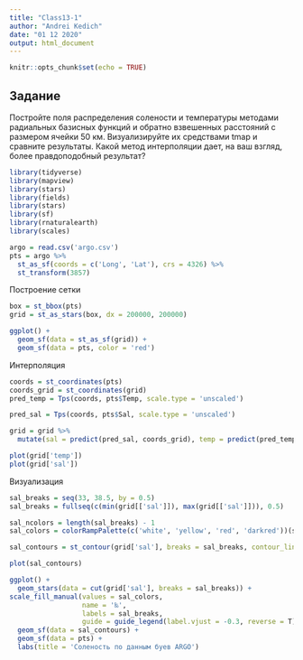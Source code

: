 ```yaml
---
title: "Class13-1"
author: "Andrei Kedich"
date: "01 12 2020"
output: html_document
---
```



```r
knitr::opts_chunk$set(echo = TRUE)
```

## Задание

Постройте поля распределения солености и температуры методами радиальных базисных функций и обратно взвешенных расстояний с размером ячейки 50 км. Визуализируйте их средствами tmap и сравните результаты. Какой метод интерполяции дает, на ваш взгляд, более правдоподобный результат?


```r
library(tidyverse)
library(mapview)
library(stars)
library(fields)
library(stars)
library(sf)
library(rnaturalearth)
library(scales)
```

```r
argo = read.csv('argo.csv')
pts = argo %>% 
  st_as_sf(coords = c('Long', 'Lat'), crs = 4326) %>% 
  st_transform(3857)
```

Построение сетки
```r
box = st_bbox(pts)
grid = st_as_stars(box, dx = 200000, 200000)

ggplot() +
  geom_sf(data = st_as_sf(grid)) +
  geom_sf(data = pts, color = 'red')
```

Интерполяция
```r
coords = st_coordinates(pts)
coords_grid = st_coordinates(grid)
pred_temp = Tps(coords, pts$Temp, scale.type = 'unscaled')

pred_sal = Tps(coords, pts$Sal, scale.type = 'unscaled')

grid = grid %>% 
  mutate(sal = predict(pred_sal, coords_grid), temp = predict(pred_temp, coords_grid))

plot(grid['temp'])
plot(grid['sal'])
```

Визуализация
```r
sal_breaks = seq(33, 38.5, by = 0.5)
sal_breaks = fullseq(c(min(grid[['sal']]), max(grid[['sal']])), 0.5)

sal_ncolors = length(sal_breaks) - 1
sal_colors = colorRampPalette(c('white', 'yellow', 'red', 'darkred'))(sal_ncolors)

sal_contours = st_contour(grid['sal'], breaks = sal_breaks, contour_lines = TRUE)

plot(sal_contours)

ggplot() +
  geom_stars(data = cut(grid['sal'], breaks = sal_breaks)) +
scale_fill_manual(values = sal_colors,
                  name = '‰',
                  labels = sal_breaks,
                  guide = guide_legend(label.vjust = -0.3, reverse = T)) +
  geom_sf(data = sal_contours) +
  geom_sf(data = pts) +
  labs(title = 'Соленость по данным буев ARGO')
```

